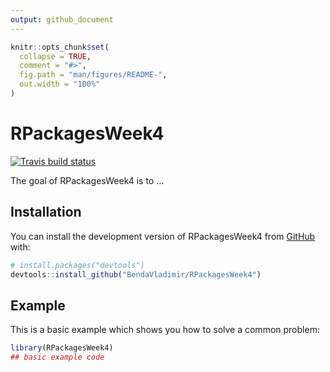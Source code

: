 ```yaml
---
output: github_document
---
```


<!-- README.md is generated from README.Rmd. Please edit that file -->

```r
knitr::opts_chunk$set(
  collapse = TRUE,
  comment = "#>",
  fig.path = "man/figures/README-",
  out.width = "100%"
)
```

# RPackagesWeek4

<!-- badges: start -->
[![Travis build status](https://travis-ci.com/BendaVladimir/RPackagesWeek4.svg?branch=main)](https://travis-ci.com/BendaVladimir/RPackagesWeek4)
<!-- badges: end -->

The goal of RPackagesWeek4 is to ...

## Installation

You can install the development version of RPackagesWeek4 from [GitHub](https://github.com/) with:

``` r
# install.packages("devtools")
devtools::install_github("BendaVladimir/RPackagesWeek4")
```

## Example

This is a basic example which shows you how to solve a common problem:

```r
library(RPackagesWeek4)
## basic example code
```
